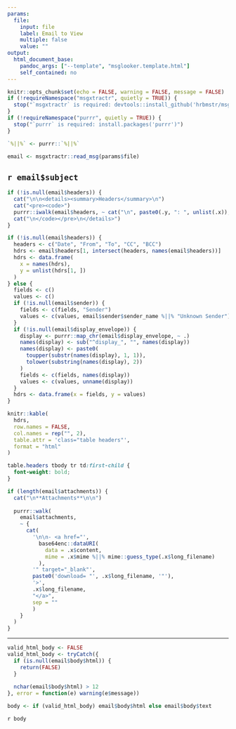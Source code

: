 ```yaml
---
params:
  file:
    input: file
    label: Email to View
    multiple: false
    value: ""
output: 
  html_document_base:
    pandoc_args: ["--template", "msglooker.template.html"]
    self_contained: no
---
```


```r
knitr::opts_chunk$set(echo = FALSE, warning = FALSE, message = FALSE)
if (!requireNamespace("msgxtractr", quietly = TRUE)) {
  stop("`msgxtractr` is required: devtools::install_github('hrbmstr/msgxtractr')")
}
if (!requireNamespace("purrr", quietly = TRUE)) {
  stop("`purrr` is required: install.packages('purrr')")
}

`%||%` <- purrr::`%||%`

email <- msgxtractr::read_msg(params$file)
```

## `r email$subject`

```r
if (!is.null(email$headers)) {
  cat("\n\n<details><summary>Headers</summary>\n")
  cat("<pre><code>")
  purrr::iwalk(email$headers, ~ cat("\n", paste0(.y, ": ", unlist(.x)), sep = ""))
  cat("\n</code></pre>\n</details>")
}
```


```r
if (!is.null(email$headers)) {
  headers <- c("Date", "From", "To", "CC", "BCC")
  hdrs <- email$headers[1, intersect(headers, names(email$headers))]
  hdrs <- data.frame(
    x = names(hdrs),
    y = unlist(hdrs[1, ])
  )
} else {
  fields <- c()
  values <- c()
  if (!is.null(email$sender)) {
    fields <- c(fields, "Sender")
    values <- c(values, email$sender$sender_name %||% "Unknown Sender")
  }
  if (!is.null(email$display_envelope)) {
    display <- purrr::map_chr(email$display_envelope, ~ .)
    names(display) <- sub("^display_", "", names(display))
    names(display) <- paste0(
      toupper(substr(names(display), 1, 1)),
      tolower(substring(names(display), 2))
    )
    fields <- c(fields, names(display))
    values <- c(values, unname(display))
  }
  hdrs <- data.frame(x = fields, y = values)
}

knitr::kable(
  hdrs,
  row.names = FALSE,
  col.names = rep("", 2),
  table.attr = 'class="table headers"',
  format = "html"
)
```

```css
table.headers tbody tr td:first-child {
  font-weight: bold;
}
```


```r

if (length(email$attachments)) {
  cat("\n**Attachments**\n\n")
  
  purrr::walk(
    email$attachments,
    ~ {
      cat(
        '\n\n- <a href="', 
          base64enc::dataURI(
            data = .x$content, 
            mime = .x$mime %||% mime::guess_type(.x$long_filename)
          ),
        '" target="_blank"', 
        paste0('download= "', .x$long_filename, '"'),
        '>',
        .x$long_filename, 
        "</a>",
        sep = ""
        )
    }
  )
}
```

---

```r
valid_html_body <- FALSE
valid_html_body <- tryCatch({
  if (is.null(email$body$html)) {
    return(FALSE)
  }
  
  nchar(email$body$html) > 12
}, error = function(e) warning(e$message))

body <- if (valid_html_body) email$body$html else email$body$text
```

`r body`
